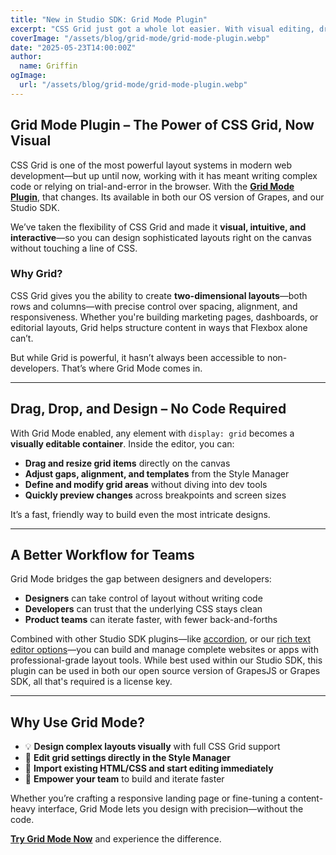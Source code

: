 ```yaml
---
title: "New in Studio SDK: Grid Mode Plugin"
excerpt: "CSS Grid just got a whole lot easier. With visual editing, drag-and-drop resizing, and instant HTML grid support, Grid Mode is your new secret weapon for building responsive layouts."
coverImage: "/assets/blog/grid-mode/grid-mode-plugin.webp"
date: "2025-05-23T14:00:00Z"
author:
  name: Griffin
ogImage:
  url: "/assets/blog/grid-mode/grid-mode-plugin.webp"
---
```


## Grid Mode Plugin – The Power of CSS Grid, Now Visual

CSS Grid is one of the most powerful layout systems in modern web development—but up until now, working with it has meant writing complex code or relying on trial-and-error in the browser. With the **[Grid Mode Plugin](https://app.grapesjs.com/docs-sdk/plugins/canvas/grid-mode)**, that changes. Its available in both our OS version of Grapes, and our Studio SDK.

We’ve taken the flexibility of CSS Grid and made it **visual, intuitive, and interactive**—so you can design sophisticated layouts right on the canvas without touching a line of CSS.

### Why Grid?

CSS Grid gives you the ability to create **two-dimensional layouts**—both rows and columns—with precise control over spacing, alignment, and responsiveness. Whether you're building marketing pages, dashboards, or editorial layouts, Grid helps structure content in ways that Flexbox alone can’t.

But while Grid is powerful, it hasn’t always been accessible to non-developers. That’s where Grid Mode comes in.

---

## Drag, Drop, and Design – No Code Required

With Grid Mode enabled, any element with `display: grid`  becomes a **visually editable container**. Inside the editor, you can:

- **Drag and resize grid items** directly on the canvas  
- **Adjust gaps, alignment, and templates** from the Style Manager  
- **Define and modify grid areas** without diving into dev tools  
- **Quickly preview changes** across breakpoints and screen sizes  

It’s a fast, friendly way to build even the most intricate designs.

---

## A Better Workflow for Teams

Grid Mode bridges the gap between designers and developers:

- **Designers** can take control of layout without writing code  
- **Developers** can trust that the underlying CSS stays clean  
- **Product teams** can iterate faster, with fewer back-and-forths  

Combined with other Studio SDK plugins—like [accordion](https://app.grapesjs.com/docs-sdk/plugins/components/accordion), or our [rich text editor options](https://app.grapesjs.com/docs-sdk/plugins/rte/tinymce)—you can build and manage complete websites or apps with professional-grade layout tools. While best used within our Studio SDK, this plugin can be used in both our open source version of GrapesJS or Grapes SDK, all that's required is a license key.

---

## Why Use Grid Mode?

- 💡 **Design complex layouts visually** with full CSS Grid support  
- 🎯 **Edit grid settings directly in the Style Manager**  
- 🔄 **Import existing HTML/CSS and start editing immediately**  
- 🚀 **Empower your team** to build and iterate faster  

Whether you’re crafting a responsive landing page or fine-tuning a content-heavy interface, Grid Mode lets you design with precision—without the code.

**[Try Grid Mode Now](https://app.grapesjs.com/docs-sdk/plugins/canvas/grid-mode)** and experience the difference.